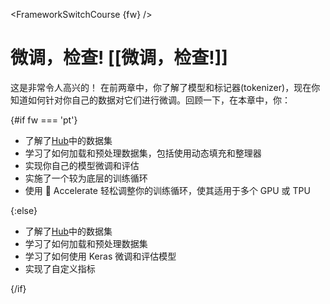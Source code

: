 <FrameworkSwitchCourse {fw} />

# 微调，检查! [[微调，检查!]]

<CourseFloatingBanner
    chapter={3}
    classNames="absolute z-10 right-0 top-0"
/>

这是非常令人高兴的！ 在前两章中，你了解了模型和标记器(tokenizer)，现在你知道如何针对你自己的数据对它们进行微调。回顾一下，在本章中，你：

{#if fw === 'pt'}
* 了解了[Hub](https://huggingface.co/datasets)中的数据集
* 学习了如何加载和预处理数据集，包括使用动态填充和整理器
* 实现你自己的模型微调和评估
* 实施了一个较为底层的训练循环
* 使用 🤗 Accelerate 轻松调整你的训练循环，使其适用于多个 GPU 或 TPU

{:else}
* 了解了[Hub](https://huggingface.co/datasets)中的数据集
* 学习了如何加载和预处理数据集
* 学习了如何使用 Keras 微调和评估模型
* 实现了自定义指标

{/if}
